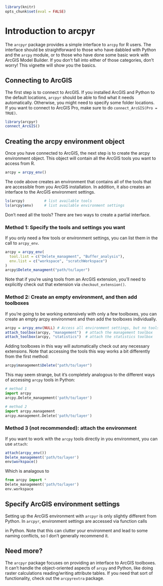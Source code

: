 %\VignetteIndexEntry{Introduction}
%\VignetteEngine{knitr}

```{r include = FALSE}
library(knitr)
opts_chunk$set(eval = FALSE)
```

# Introduction to arcpyr

The `arcpyr` package provides a simple interface to `arcpy` for R 
users. The interface should be straightforward to those who have
dabbled with Python and the `arcpy` module, or to those who have
done some basic work with ArcGIS Model Builder. If you don't fall
into either of those categories, don't worry! This vignette will 
show you the basics.

## Connecting to ArcGIS

The first step is to connect to ArcGIS. If you installed ArcGIS and 
Python to the default locations, `arcpyr` should be able to find what
it needs automatically. Otherwise, you might need to specify some 
folder locations. If you want to connect to ArcGIS Pro, make sure to
do `connect_ArcGIS(Pro = TRUE)`.

```{r}
library(arcpyr)
connect_ArcGIS()
```

## Creating the arcpy environment object

Once you have connected to ArcGIS, the next step is to create the arcpy
environment object. This object will contain all the ArcGIS tools you
want to access from R.

```{r}
arcpy = arcpy_env()
```

The code above creates an environment that contains all of the tools that are
accessible from you ArcGIS installation. In addition, it also creates an 
interface to the ArcGIS environment settings.

```{r}
ls(arcpy)         # list available tools
ls(arcpy$env)     # list available environment settings
```

Don't need all the tools? There are two ways to create a partial 
interface.

### Method 1: Specify the tools and settings you want

If you only need a few tools or environment settings, you can list them
in the call to `arcpy_env`.

```{r}
arcpy = arcpy_env(
  tool.list = c("Delete_managment", "Buffer_analysis"),
  env.list = c("workspace", "scratchWorkspace")
)
arcpy$Delete_managment("path/to/layer")
```

Note that if you're using tools from an ArcGIS extension, you'll need
to explicitly check out that extension via `checkout_extension()`.

### Method 2: Create an empty environment, and then add toolboxes

If you're going to be working extensively with only a few toolboxes,
you can create an empty arcpy environment and then add the toolboxes
individually.

```{r}
arcpy = arcpy_env(NULL) # Access all environment settings, but no tools
attach_toolbox(arcpy, "management")  # attach the management toolbox
attach_toolbox(arcpy, "statistics")  # attach the statistics toolbox
```

Adding toolboxes in this way will automatically check out any necessary 
extensions. Note that accessing the tools this way works a bit 
differently from the first method:

```{r}
arcpy$management$Delete("path/to/layer")
```

This may seem strange, but it's completely analogous to the different 
ways of accessing `arcpy` tools in Python:

```{python}
# method 1
import arcpy
arcpy.Delete_management('path/to/layer')

# method 2
import arcpy.management
arcpy.management.Delete('path/to/layer')
```

### Method 3 (not recommended): attach the environment

If you want to work with the `arcpy` tools directly in you environment,
you can use `attach`:

```{r}
attach(arcpy_env())
Delete_management('path/to/layer')
env$workspace()
```

Which is analagous to 

```{python}
from arcpy import *
Delete_management('path/to/layer')
env.workspace
```

## Specify ArcGIS environment settings

Setting up the ArcGIS environment with `arcpyr` is only slightly 
different from Python. In `arcpyr`, environment settings are accessed 
via function calls

in Python. Note that this can clutter your environment and lead to some naming 
conflicts, so I don't generally recommend it.

## Need more?

The `arcpyr` package focuses on providing an interface to ArcGIS 
toolboxes. It can't handle the object-oriented aspects of 
`arcpy` and Python, like doing raster calculations reading/writing 
attribute tables. If you need that sort of functionality, check out the 
`arcpyrextra` package. 